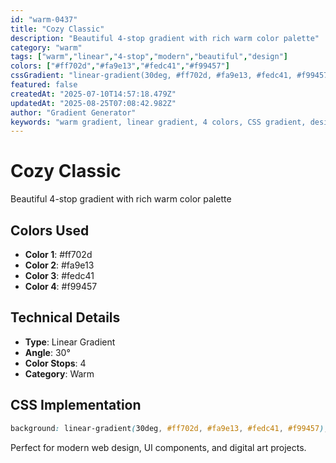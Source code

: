 ```yaml
---
id: "warm-0437"
title: "Cozy Classic"
description: "Beautiful 4-stop gradient with rich warm color palette"
category: "warm"
tags: ["warm","linear","4-stop","modern","beautiful","design"]
colors: ["#ff702d","#fa9e13","#fedc41","#f99457"]
cssGradient: "linear-gradient(30deg, #ff702d, #fa9e13, #fedc41, #f99457)"
featured: false
createdAt: "2025-07-10T14:57:18.479Z"
updatedAt: "2025-08-25T07:08:42.982Z"
author: "Gradient Generator"
keywords: "warm gradient, linear gradient, 4 colors, CSS gradient, design, #ff702d, #fa9e13, #fedc41, #f99457"
---
```


# Cozy Classic

Beautiful 4-stop gradient with rich warm color palette

## Colors Used
- **Color 1**: #ff702d
- **Color 2**: #fa9e13
- **Color 3**: #fedc41
- **Color 4**: #f99457

## Technical Details
- **Type**: Linear Gradient
- **Angle**: 30°
- **Color Stops**: 4
- **Category**: Warm

## CSS Implementation
```css
background: linear-gradient(30deg, #ff702d, #fa9e13, #fedc41, #f99457);
```

Perfect for modern web design, UI components, and digital art projects.

